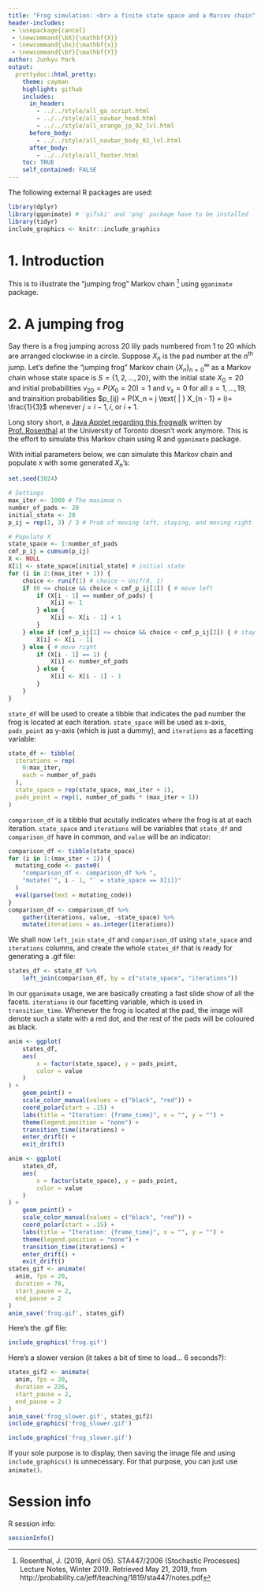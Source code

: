 ```yaml
---
title: "Frog simulation: <br> a finite state space and a Marcov chain"
header-includes:
 - \usepackage{cancel}
 - \newcommand{\bX}{\mathbf{X}}
 - \newcommand{\bx}{\mathbf{x}}
 - \newcommand{\bY}{\mathbf{Y}}
author: Junkyu Park
output: 
  prettydoc::html_pretty:
    theme: cayman
    highlight: github
    includes:
      in_header: 
        - ../../style/all_ga_script.html
        - ../../style/all_navbar_head.html
        - ../../style/all_orange_jp_02_lvl.html
      before_body:
        - ../../style/all_navbar_body_02_lvl.html
      after_body:
        - ../../style/all_footer.html
    toc: TRUE
    self_contained: FALSE
---
```


The following external R packages are used:

```r
library(dplyr)
library(gganimate) # 'gifski' and 'png' package have to be installed
library(tidyr)
include_graphics <- knitr::include_graphics
```


# 1. Introduction

This is to illustrate the "jumping frog" Markov chain [^1] using `gganimate` package.


[^1]: Rosenthal, J. (2019, April 05). STA447/2006 (Stochastic Processes) Lecture Notes, Winter 2019. Retrieved May 21, 2019, from http://probability.ca/jeff/teaching/1819/sta447/notes.pdf


# 2. A jumping frog


Say there is a frog jumping across 20 lily pads numbered from 1 to 20 which are arranged clockwise in a circle. Suppose $X_n$ is the pad number at the $n$^th^ jump. Let's define the "jumping frog" Markov chain $\{ X_n \}_{n = 0}^{\infty}$ as a Markov chain whose state space is $S = \{ 1, 2, \dots, 20\}$, with the initial state $X_0 = 20$ and initial probabilities $v_{20} = P(X_0 = 20) = 1$ and $v_s = 0 \text{ }$ for all $s = 1, \dots, 19$, and trainsition probabilities $p_{ij} = P(X_n = j \text{ | } X_{n - 1} = i)= \frac{1}{3}$ whenever $j = i - 1, i$, or $i + 1$.

Long story short, a [Java Applet regarding this frogwalk](http://probability.ca/jeff/java/frogwalk.html) written by [Prof. Rosenthal](http://probability.ca/jeff/) at the University of Toronto doesn't work anymore. This is the effort to simulate this Markov chain using R and `gganimate` package.


With initial parameters below, we can simulate this Markov chain and populate `X` with some generated $X_n$'s:

```r
set.seed(1024)

# Settings
max_iter <- 1000 # The maximum n
number_of_pads <- 20
initial_state <- 20
p_ij = rep(1, 3) / 3 # Prob of moving left, staying, and moving right

# Populate X
state_space <- 1:number_of_pads
cmf_p_ij = cumsum(p_ij)
X <- NULL
X[1] <- state_space[initial_state] # initial state
for (i in 2:(max_iter + 1)) {
    choice <- runif(1) # choice ~ Unif(0, 1)
    if (0 <= choice && choice < cmf_p_ij[1]) { # move left
        if (X[i - 1] == number_of_pads) {
            X[i] <- 1
        } else {
            X[i] <- X[i - 1] + 1 
        }
    } else if (cmf_p_ij[1] <= choice && choice < cmf_p_ij[2]) { # stay
        X[i] <- X[i - 1]
    } else { # move right
        if (X[i - 1] == 1) {
            X[i] <- number_of_pads
        } else {
            X[i] <- X[i - 1] - 1
        }
    }
}
```

`state_df` will be used to create a tibble that indicates the pad number the frog is located at each iteration. `state_space` will be used as x-axis, `pads_point` as y-axis (which is just a dummy), and `iterations` as a facetting variable:

```r
state_df <- tibble(
  iterations = rep(
    0:max_iter, 
    each = number_of_pads
  ),
  state_space = rep(state_space, max_iter + 1),
  pads_point = rep(1, number_of_pads * (max_iter + 1))
)
```

`comparison_df` is a tibble that acutally indicates where the frog is at at each iteration. `state_space` and `iterations` will be variables that `state_df` and `comparison_df` have in common, and `value` will be an indicator:

```r
comparison_df <- tibble(state_space)
for (i in 1:(max_iter + 1)) {
  mutating_code <- paste0(
    "comparison_df <- comparison_df %>% ",
    "mutate(`", i - 1, "` = state_space == X[i])"
  )
  eval(parse(text = mutating_code))
}
comparison_df <- comparison_df %>% 
    gather(iterations, value, -state_space) %>%
    mutate(iterations = as.integer(iterations))
```

We shall now `left_join` `state_df` and `comparison_df` using `state_space` and `iterations` columns, and create the whole `states_df` that is ready for generating a .gif file:

```r
states_df <- state_df %>%
    left_join(comparison_df, by = c("state_space", "iterations"))
```

In our `gganimate` usage, we are basically creating a fast slide show of all the facets. `iterations` is our facetting variable, which is used in `transition_time`. Whenever the frog is located at the pad, the image will denote such a state with a red dot, and the rest of the pads will be coloured as black.

```r
anim <- ggplot(
    states_df, 
    aes(
        x = factor(state_space), y = pads_point, 
        color = value
    )
) + 
    geom_point() +
    scale_color_manual(values = c("black", "red")) +
    coord_polar(start = .15) +
    labs(title = "Iteration: {frame_time}", x = "", y = "") +
    theme(legend.position = "none") +
    transition_time(iterations) +
    enter_drift() + 
    exit_drift()
```

```r
anim <- ggplot(
    states_df, 
    aes(
        x = factor(state_space), y = pads_point, 
        color = value
    )
) + 
    geom_point() +
    scale_color_manual(values = c("black", "red")) +
    coord_polar(start = .15) +
    labs(title = "Iteration: {frame_time}", x = "", y = "") +
    theme(legend.position = "none") +
    transition_time(iterations) +
    enter_drift() + 
    exit_drift()
states_gif <- animate(
  anim, fps = 20,
  duration = 78,
  start_pause = 2,
  end_pause = 2
)
anim_save('frog.gif', states_gif)
```

Here's the .gif file:

```r
include_graphics('frog.gif')
```

Here's a slower version (it takes a bit of time to load... 6 seconds?):

```r
states_gif2 <- animate(
  anim, fps = 20,
  duration = 226,
  start_pause = 2,
  end_pause = 2
)
anim_save('frog_slower.gif', states_gif2)
include_graphics('frog_slower.gif')
```

```r
include_graphics('frog_slower.gif')
```

If your sole purpose is to display, then saving the image file and using `include_graphics()` is unnecessary. For that purpose, you can just use `animate()`.



# Session info

R session info:

```r
sessionInfo()
```















